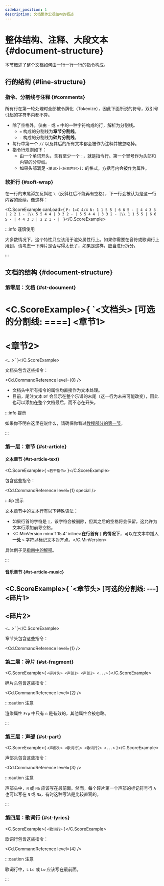 ```yaml
---
sidebar_position: 1
description: 文档整体宏观结构的概述
---
```


# 整体结构、注释、大段文本 {#document-structure}

本节概述了整个文档如何由一行一行一行的指令构成。

## 行的结构 {#line-structure}

### 指令、分割线与注释 {#comments}

所有行在第一轮处理时全部被令牌化（Tokenize），因此下面所说的符号，双引号引起的字符串内都不算。

- 除了空格外，仅由 `-` 或 `=` 中的一种字符构成的行，解析为分割线。
  - `=` 构成的分割线为**章节分割线**。
  - `-` 构成的分割线为**碎片分割线**。
- 每行中第一个 `//` 以及其后的所有文本都会被作为注释并被忽略掉。
- 指令行规则如下：
  - 由一个单词开头，含有至少一个 `:`，就是指令行。第一个冒号作为头部和内容的分界线。
  - 如果头部满足 `<单词>[<任意内容>]:` 的格式，方括号内会被作为属性。

### 软折行 {#soft-wrap}

在一行的末尾添加反斜杠 `\`（反斜杠后不能再有空格），下一行会被认为是这一行内容的延续，像这样：

<C.ScoreExample canLoad>{
`P: 1=C 4/4
N: 1 1 5 5 | 6 6 5 - | 4 4 3 3 | 2 2 1 - |\\
   5 5 4 4 | 3 3 2 - | 5 5 4 4 | 3 3 2 - |\\
   1 1 5 5 | 6 6 5 - | 4 4 3 3 | 2 2 1 - |
`
}</C.ScoreExample>

:::info 谨慎使用

大多数情况下，这个特性只应该用于渲染属性行上。如果你需要在音符或歌词行上用到，请考虑一下碎片是否写得太长了，如果是这样，应当进行拆分。

:::

## 文档的结构 {#document-structure}

### 第零层：文档 {#st-document}

<C.ScoreExample>{
`<文档头>
[可选的分割线: ====]
<章节1>
====
<章节2>
====
<...>`
}</C.ScoreExample>

文档头包含这些指令：

<Cd.CommandReference level={0} />

- 文档头中所有指令的属性均直接作为文本处理。
- 目前，尾注文本 `Df` 会显示在整个乐谱的末尾（这一行为未来可能改变），因此也可以添加在整个文档最后，而不必在开头。

:::info 提示

如果你不明白这里在说什么，请确保你看过[教程部分的第一节](/docs/tutorial-basics/simplest-melody)。

:::

### 第一层：章节 {#st-article}

#### 文本章节 {#st-article-text}

<C.ScoreExample>{
`<若干指令>`
}</C.ScoreExample>

包含这些指令：

<Cd.CommandReference level={1} special />

:::tip 提示

文本章节中的文本行有以下特殊语法：

- 如果行首的字符是 `|`，该字符会被删除，但其之后的空格将会保留。这允许为文本行添加前导空格。
- &#xFEFF;<C.MinVersion min='1.15.4' inline>**在行首有 `|` 的情况下**，可以在文本中插入**一处** `>` 字符以标记文本对齐点。</C.MinVersion>

具体例子见[指南中的解释](/docs/tutorial-basics/multiarticle#text-aligning)。

:::

#### 音乐章节 {#st-article-music}

<C.ScoreExample>{
`<章节头>
[可选的分割线: ---]
<碎片1>
---
<碎片2>
---
<...>`
}</C.ScoreExample>

章节头包含这些指令：

<Cd.CommandReference level={1} />

### 第二层：碎片 {#st-fragment}

<C.ScoreExample>{
`<碎片头>
<声部1>
<声部2>
<...>`
}</C.ScoreExample>

碎片头包含这些指令：

<Cd.CommandReference level={2} />

:::caution 注意

渲染属性 `Frp` 中只有 `n` 是有效的，其他属性会被忽略。

:::

### 第三层：声部 {#st-part}

<C.ScoreExample>{
`<声部头>
<歌词行1>
<歌词行2>
<...>`
}</C.ScoreExample>

声部头包含这些指令：

<Cd.CommandReference level={3} />

:::caution 注意

声部头中，`N` 或 `Na` 应该写在最前面。然而，每个碎片第一个声部的标记符号行 `A` 也可以写在 `N` 或 `Na`，有时这种写法是比较直观的。

:::

### 第四层：歌词行 {#st-lyrics}

<C.ScoreExample>{
`<歌词行>`
}</C.ScoreExample>

歌词行包含这些指令：

<Cd.CommandReference level={4} />

:::caution 注意

歌词行中，`L` `Lc` 或 `Lw` 应该写在最前面。

:::
